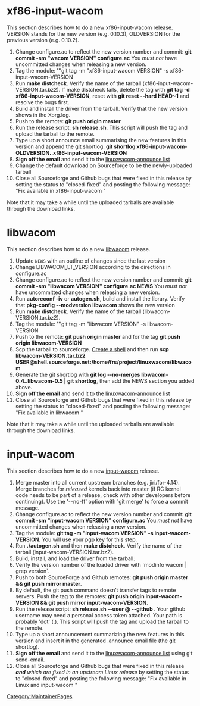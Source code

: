 = xf86-input-wacom =
This section describes how to do a new xf86-input-wacom release. VERSION stands for the new version (e.g. 0.10.3), OLDVERSION for the previous version (e.g. 0.10.2).

# Change configure.ac to reflect the new version number and commit: '''git commit -sm "wacom VERSION" configure.ac''' You ''must not'' have uncommitted changes when releasing a new version.
# Tag the module: '''git tag -m "xf86-input-wacom VERSION" -s xf86-input-wacom-VERSION
# Run '''make distcheck'''. Verify the name of the tarball (xf86-input-wacom-VERSION.tar.bz2). If make distcheck fails, delete the tag with '''git tag -d xf86-input-wacom-VERSION''', reset with '''git reset --hard HEAD~1''' and resolve the bugs first.
# Build and install the driver from the tarball. Verify that the new version shows in the Xorg.log.
# Push to the remote: '''git push origin master'''
# Run the release script: '''sh release.sh'''. This script will push the tag and upload the tarball to the remote.
# Type up a short announce email summarising the new features in this version and append the git shortlog: '''git shortlog xf86-input-wacom-OLDVERSION..xf86-input-wacom-VERSION'''
# '''Sign off the email''' and send it to the [[Mailing lists | linuxwacom-announce list]]
# Change the default download on Sourceforge to be the newly-uploaded tarball
# Close all Sourceforge and Github bugs that were fixed in this release by setting the status to "closed-fixed" and posting the following message: "Fix available in xf86-input-wacom <version>"

Note that it may take a while until the uploaded tarballs are available through the download links.

= libwacom =
This section describes how to do a new [[libwacom]] release.  

# Update <code>NEWS</code> with an outline of changes since the last version
# Change LIBWACOM_LT_VERSION according to the directions in configure.ac
# Change configure.ac to reflect the new version number and commit: '''git commit -sm "libwacom VERSION" configure.ac NEWS''' You ''must not'' have uncommitted changes when releasing a new version.
# Run '''autoreconf -iv''' or '''autogen.sh''', build and install the library. Verify that ''' pkg-config --modversion libwacom''' shows the new version
# Run '''make distcheck'''. Verify the name of the tarball (libwacom-VERSION.tar.bz2).
# Tag the module: '''git tag -m "libwacom VERSION" -s libwacom-VERSION
# Push to the remote: '''git push origin master''' and for the tag '''git push origin libwacom-VERSION'''
# Scp the tarball to sourceforge. [[DealingWithSourceforge|Create a shell]] and then run '''scp libwacom-VERSION.tar.bz2 USER@shell.sourceforge.net:/home/frs/project/linuxwacom/libwacom'''
# Generate the git shortlog with '''git log --no-merges libwacom-0.4..libwacom-0.5 | git shortlog''', then add the NEWS section you added above.
# '''Sign off the email''' and send it to the [[Mailing lists | linuxwacom-announce list]]
# Close all Sourceforge and Github bugs that were fixed in this release by setting the status to "closed-fixed" and posting the following message: "Fix available in libwacom <version>"

Note that it may take a while until the uploaded tarballs are available through the download links.

= input-wacom =
This section describes how to do a new [[input-wacom]] release.

# Merge master into all current upstream branches (e.g. jiri/for-4.14). Merge branches for ''released'' kernels back into master (if RC kernel code needs to be part of a release, check with other developers before continuing). Use the '--no-ff' option with 'git merge' to force a commit message.
# Change configure.ac to reflect the new version number and commit: '''git commit -sm "input-wacom VERSION" configure.ac''' You ''must not'' have uncommitted changes when releasing a new version.
# Tag the module: '''git tag -m "input-wacom VERSION" -s input-wacom-VERSION'''. You will use your pgp key for this step.
# Run '''./autogen.sh''' and then '''make distcheck'''. Verify the name of the tarball (input-wacom-VERSION.tar.bz2).
# Build, install, and load the driver from the tarball.
# Verify the version number of the loaded driver with `modinfo wacom | grep version`.
# Push to both SourceForge and Github remotes: '''git push origin master && git push mirror master'''.
# By default, the git push command doesn’t transfer tags to remote servers. Push the tag to the remotes: '''git push origin input-wacom-VERSION && git push mirror input-wacom-VERSION'''.
# Run the release script: '''sh release.sh --user <sf_username>@ --github <gh_username> <path>'''. Your github username may need a personal access token attached. Your path is probably 'dot' (.). This script will push the tag and upload the tarball to the remote.
# Type up a short announcement summarizing the new features in this version and insert it in the generated .announce email file (the git shortlog).
# '''Sign off the email''' and send it to the [[Mailing lists | linuxwacom-announce list]] using git send-email.
# Close all Sourceforge and Github bugs that were fixed in this release '''''and''' which are fixed in an upstream Linux release'' by setting the status to "closed-fixed" and posting the following message: "Fix available in Linux <version> and input-wacom <version>"

[[Category:MaintainerPages]]